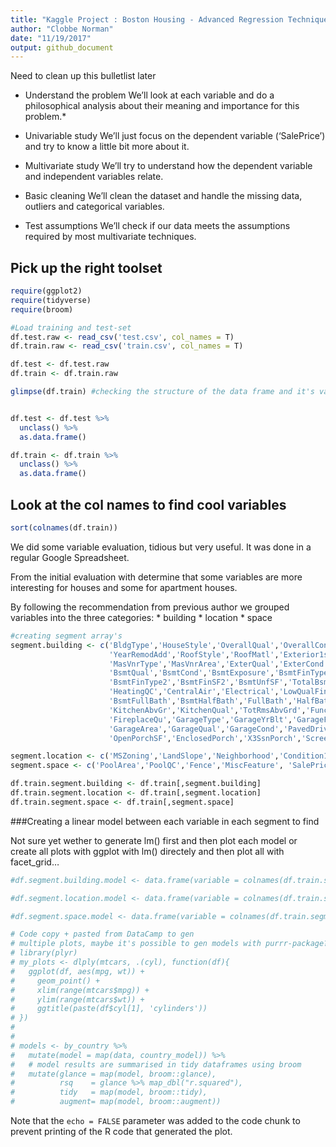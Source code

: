 ```yaml
---
title: "Kaggle Project : Boston Housing - Advanced Regression Techniques"
author: "Clobbe Norman"
date: "11/19/2017"
output: github_document
---
```


Need to clean up this bulletlist later

* Understand the problem
We'll look at each variable and do a philosophical analysis about their meaning and importance for this problem.*

* Univariable study
We'll just focus on the dependent variable ('SalePrice') and try to know a little bit more about it.

* Multivariate study
We'll try to understand how the dependent variable and independent variables relate.

* Basic cleaning
We'll clean the dataset and handle the missing data, outliers and categorical variables.

* Test assumptions
We'll check if our data meets the assumptions required by most multivariate techniques.

## Pick up the right toolset
```r
require(ggplot2)
require(tidyverse)
require(broom)

#Load training and test-set
df.test.raw <- read_csv('test.csv', col_names = T)
df.train.raw <- read_csv('train.csv', col_names = T)

df.test <- df.test.raw
df.train <- df.train.raw

glimpse(df.train) #checking the structure of the data frame and it's variables


df.test <- df.test %>% 
  unclass() %>% 
  as.data.frame()

df.train <- df.train %>% 
  unclass() %>% 
  as.data.frame()


```

## Look at the col names to find cool variables
```r
sort(colnames(df.train))
```
We did some variable evaluation, tidious but very useful. It was done in a regular Google Spreadsheet.

From the initial evaluation with determine that some variables are more interesting for houses and some for apartment houses. 

By following the recommendation from previous author we grouped variables into the three categories:
* building
* location
* space

```r
#creating segment array's
segment.building <- c('BldgType','HouseStyle','OverallQual','OverallCond','YearBuilt',
                      'YearRemodAdd','RoofStyle','RoofMatl','Exterior1st','Exterior2nd',
                      'MasVnrType','MasVnrArea','ExterQual','ExterCond','Foundation',
                      'BsmtQual','BsmtCond','BsmtExposure','BsmtFinType1','BsmtFinSF1',
                      'BsmtFinType2','BsmtFinSF2','BsmtUnfSF','TotalBsmtSF','Heating',
                      'HeatingQC','CentralAir','Electrical','LowQualFinSF','GrLivArea',
                      'BsmtFullBath','BsmtHalfBath','FullBath','HalfBath','BedroomAbvGr',
                      'KitchenAbvGr','KitchenQual','TotRmsAbvGrd','Functional','Fireplaces',
                      'FireplaceQu','GarageType','GarageYrBlt','GarageFinish','GarageCars',
                      'GarageArea','GarageQual','GarageCond','PavedDrive','WoodDeckSF',
                      'OpenPorchSF','EnclosedPorch','X3SsnPorch','ScreenPorch','MiscVal','SalePrice')

segment.location <- c('MSZoning','LandSlope','Neighborhood','Condition1','Condition2', 'SalePrice')
segment.space <- c('PoolArea','PoolQC','Fence','MiscFeature', 'SalePrice')

```


```r
df.train.segment.building <- df.train[,segment.building]
df.train.segment.location <- df.train[,segment.location]
df.train.segment.space <- df.train[,segment.space]
```

###Creating a linear model between each variable in each segment to find 

Not sure yet wether to generate lm() first and then plot each model or create all plots with ggplot with lm() directely and then plot all with facet_grid…

```r
#df.segment.building.model <- data.frame(variable = colnames(df.train.segment.building), model = 'na', rsq = 'na')

#df.segment.location.model <- data.frame(variable = colnames(df.train.segment.location), model = 'na', rsq = 'na')

#df.segment.space.model <- data.frame(variable = colnames(df.train.segment.space), model = 'na', rsq = 'na')

# Code copy + pasted from DataCamp to gen
# multiple plots, maybe it's possible to gen models with purrr-package?
# library(plyr)
# my_plots <- dlply(mtcars, .(cyl), function(df){
#   ggplot(df, aes(mpg, wt)) +
#     geom_point() +
#     xlim(range(mtcars$mpg)) +
#     ylim(range(mtcars$wt)) +
#     ggtitle(paste(df$cyl[1], 'cylinders'))
# })
# 
# 
# models <- by_country %>% 
#   mutate(model = map(data, country_model)) %>%
#   # model results are summarised in tidy dataframes using broom
#   mutate(glance = map(model, broom::glance),
#          rsq    = glance %>% map_dbl("r.squared"),
#          tidy   = map(model, broom::tidy),
#          augment= map(model, broom::augment))

```

Note that the `echo = FALSE` parameter was added to the code chunk to prevent printing of the R code that generated the plot.
